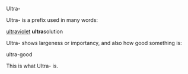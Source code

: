 Ultra-

Ultra- is a prefix used in many words:

[[ultraviolet]]
'''ultra'''solution

Ultra- shows largeness or importancy, and also how good something is:

ultra-good

This is what Ultra- is.